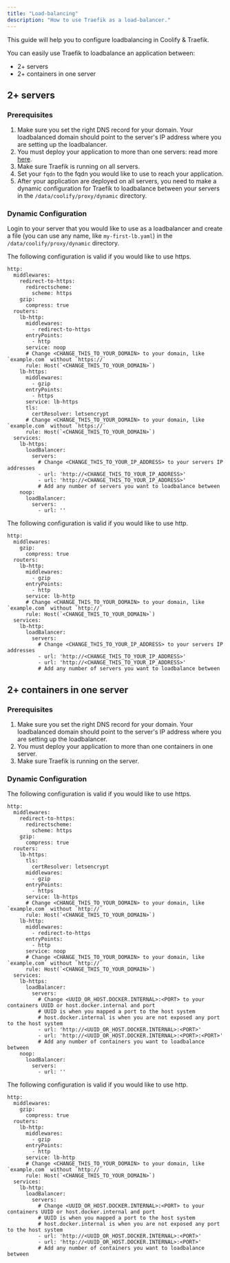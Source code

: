 ```yaml
---
title: "Load-balancing"
description: "How to use Traefik as a load-balancer."
---
```


This guide will help you to configure loadbalancing in Coolify & Traefik.

You can easily use Traefik to loadbalance an application between:
- 2+ servers
- 2+ containers in one server

## 2+ servers
### Prerequisites 

1. Make sure you set the right DNS record for your domain. Your loadbalanced domain should point to the server's IP address where you are setting up the loadbalancer.
2. You must deploy your application to more than one servers: read more [here](../server/multiple-servers).
3. Make sure Traefik is running on all servers.
4. Set your `fqdn` to the fqdn you would like to use to reach your application.
5. After your application are deployed on all servers, you need to make a dynamic configuration for Traefik to loadbalance between your servers in the `/data/coolify/proxy/dynamic` directory.

### Dynamic Configuration
Login to your server that you would like to use as a loadbalancer and create a file (you can use any name, like `my-first-lb.yaml`) in the `/data/coolify/proxy/dynamic` directory.

The following configuration is valid if you would like to use https.

```yaml{16,26,32,33}
http:
  middlewares:
    redirect-to-https:
      redirectscheme:
        scheme: https
    gzip:
      compress: true
  routers:
    lb-http:
      middlewares:
        - redirect-to-https
      entryPoints:
        - http
      service: noop
      # Change <CHANGE_THIS_TO_YOUR_DOMAIN> to your domain, like `example.com` without `https://`
      rule: Host(`<CHANGE_THIS_TO_YOUR_DOMAIN>`)
    lb-https:
      middlewares:
        - gzip
      entryPoints:
        - https
      service: lb-https
      tls:
        certResolver: letsencrypt
      # Change <CHANGE_THIS_TO_YOUR_DOMAIN> to your domain, like `example.com` without `https://`
      rule: Host(`<CHANGE_THIS_TO_YOUR_DOMAIN>`) 
  services:
    lb-https:
      loadBalancer:
        servers:
          # Change <CHANGE_THIS_TO_YOUR_IP_ADDRESS> to your servers IP addresses
          - url: 'http://<CHANGE_THIS_TO_YOUR_IP_ADDRESS>'
          - url: 'http://<CHANGE_THIS_TO_YOUR_IP_ADDRESS>'
          # Add any number of servers you want to loadbalance between
    noop:
      loadBalancer:
        servers:
          - url: ''
```

The following configuration is valid if you would like to use http.

```yaml{13,19,20}
http:
  middlewares:
    gzip:
      compress: true
  routers:
    lb-http:
      middlewares:
        - gzip
      entryPoints:
        - http
      service: lb-http
      # Change <CHANGE_THIS_TO_YOUR_DOMAIN> to your domain, like `example.com` without `http://`
      rule: Host(`<CHANGE_THIS_TO_YOUR_DOMAIN>`) 
  services:
    lb-http:
      loadBalancer:
        servers:
          # Change <CHANGE_THIS_TO_YOUR_IP_ADDRESS> to your servers IP addresses
          - url: 'http://<CHANGE_THIS_TO_YOUR_IP_ADDRESS>'
          - url: 'http://<CHANGE_THIS_TO_YOUR_IP_ADDRESS>'
          # Add any number of servers you want to loadbalance between
```
## 2+ containers in one server
### Prerequisites
1. Make sure you set the right DNS record for your domain. Your loadbalanced domain should point to the server's IP address where you are setting up the loadbalancer.
2. You must deploy your application to more than one containers in one server.
3. Make sure Traefik is running on the server.
   
### Dynamic Configuration
The following configuration is valid if you would like to use https.

```yaml{18,26,34,35}
http:
  middlewares:
    redirect-to-https:
      redirectscheme:
        scheme: https
    gzip:
      compress: true
  routers:
    lb-https:
      tls:
        certResolver: letsencrypt
      middlewares:
        - gzip
      entryPoints:
        - https
      service: lb-https
      # Change <CHANGE_THIS_TO_YOUR_DOMAIN> to your domain, like `example.com` without `http://`
      rule: Host(`<CHANGE_THIS_TO_YOUR_DOMAIN>`) 
    lb-http:
      middlewares:
        - redirect-to-https
      entryPoints:
        - http
      service: noop
      # Change <CHANGE_THIS_TO_YOUR_DOMAIN> to your domain, like `example.com` without `http://`
      rule: Host(`<CHANGE_THIS_TO_YOUR_DOMAIN>`) 
  services:
    lb-https:
      loadBalancer:
        servers:
          # Change <UUID_OR_HOST.DOCKER.INTERNAL>:<PORT> to your containers UUID or host.docker.internal and port
          # UUID is when you mapped a port to the host system
          # host.docker.internal is when you are not exposed any port to the host system
          - url: 'http://<UUID_OR_HOST.DOCKER.INTERNAL>:<PORT>'
          - url: 'http://<UUID_OR_HOST.DOCKER.INTERNAL>:<PORT>:<PORT>'
          # Add any number of containers you want to loadbalance between
    noop:
      loadBalancer:
        servers:
          - url: ''
```

The following configuration is valid if you would like to use http.

```yaml{13,21,22}
http:
  middlewares:
    gzip:
      compress: true
  routers:
    lb-http:
      middlewares:
        - gzip
      entryPoints:
        - http
      service: lb-http
      # Change <CHANGE_THIS_TO_YOUR_DOMAIN> to your domain, like `example.com` without `http://`
      rule: Host(`<CHANGE_THIS_TO_YOUR_DOMAIN>`) 
  services:
    lb-http:
      loadBalancer:
        servers:
          # Change <UUID_OR_HOST.DOCKER.INTERNAL>:<PORT> to your containers UUID or host.docker.internal and port
          # UUID is when you mapped a port to the host system
          # host.docker.internal is when you are not exposed any port to the host system
          - url: 'http://<UUID_OR_HOST.DOCKER.INTERNAL>:<PORT>'
          - url: 'http://<UUID_OR_HOST.DOCKER.INTERNAL>:<PORT>'
          # Add any number of containers you want to loadbalance between
```